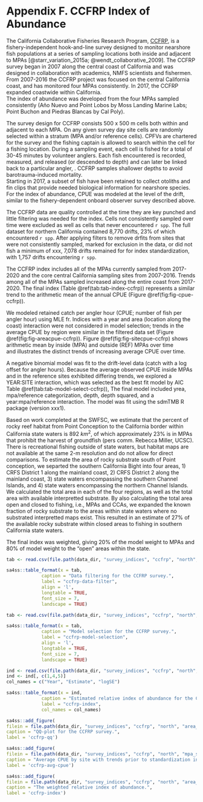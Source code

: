 # Appendix F. CCFRP Index of Abundance {#ccfrp-index}

The California Collaborative Fisheries Research Program, [CCFRP](https://www.mlml.calstate.edu/ccfrp/), 
is a fishery-independent 
hook-and-line survey designed to monitor nearshore fish populations at a series of sampling 
locations both inside and adjacent to MPAs 
[@starr_variation_2015a; @wendt_collaborative_2009].  The CCFRP survey began in 
2007 along the central coast of California and was designed in collaboration 
with academics, NMFS scientists and fishermen. 
From 2007-2016 the CCFRP project was focused on the central California coast,
and has monitored four MPAs consistently. In 2017, the CCFRP expanded coastwide within California.  
The index of abundance was developed from the four MPAs sampled consistently 
(A&ntilde;o Nuevo and Point Lobos 
by Moss Landing Marine Labs; Point Buchon and Piedras Blancas by Cal Poly).

The survey design for CCFRP consists 500 x 500 m cells both within and 
adjacent to each MPA. On any given survey day site cells are randomly 
selected within a stratum (MPA and/or reference cells).  CPFVs are chartered 
for the survey and the fishing captain is allowed to search within the cell for 
a fishing location.  During a sampling event, each cell is fished for a total of 
30-45 minutes by volunteer anglers. Each fish encountered is recorded, measured, 
and released (or descended to depth) and can later be linked back to a particular angler, . 
 CCFRP samples shallower depths to avoid barotrauma-induced mortality.  
 Starting in 2017, a subset of fish have been retained to collect otoliths and fin 
clips that provide needed biological information for nearshore species. For the 
index of abundance, CPUE was modeled at the level of the drift, similar to the 
fishery-dependent onboard observer survey described above.

The CCFRP data are quality controlled at the time they are key punched and little 
filtering was needed for the index. 
Cells not consistently sampled over time were excluded as well as cells that never 
encountered `r spp`.
The full dataset for northern California contained 8,770 drifts, 23% of which encountered 
`r spp`.  After applying filters to remove drfits from sites that were not consistently sampled,
marked for exclusion in the data, or did not fish a minimum of xxx, 7,078 drifts remained for 
for index standardization, with 1,757 drifts encountering `r spp`.


The CCFRP index includes all of the 
MPAs currently sampled from 2017-2020 and the core central California sampling sites 
from 2007-2016. Trends among all of the MPAs sampled increased along the entire coast 
from 2017-2020. The final index (Table \@ref(tab:tab-index-ccfrp)) 
represents a similar trend to the arithmetic mean of the annual CPUE (Figure \@ref(fig:fig-cpue-ccfrp)).

We modeled retained catch per angler hour (CPUE; number of fish per angler hour) 
using MLE fr. Indices with a year and area (location along the coast) interaction were not 
considered in model selection; trends in the average CPUE by region were similar 
in the filtered data set (Figure \@ref(fig:fig-areacpue-ccfrp)). Figure \@ref(fig:fig-sitecpue-ccfrp) shows arithmetic 
mean by inside (MPA) and outside (REF) MPAs over time  
and illustrates the distinct trends of increasing average CPUE over time.

A negative binomial model was fit to the drift-level data (catch with a log offset for angler 
hours). Because the average observed CPUE inside MPAs and in the reference sites exhibited 
differing trends, we explored a YEAR:SITE interaction, which was selected as the best 
fit model by AIC Table \@ref(tab:tab-model-select-ccfrp)), The final model included
yrea, mpa/reference categorization, depth, depth squared, and a year:mpa/reference interaction. 
The model was fit using the sdmTMB R package (version xxx1). 

Based on work completed at the SWFSC, we estimate that the percent of rocky reef habitat from Point Conception to the California border within California state waters is 892 $km^2$, of which approximately 23% is in MPAs that prohibit the harvest of groundfish (pers comm. Rebecca Miller, UCSC). There is recreational fishing outside of state waters, but habitat maps are not available at the same 2-m resolution and do not allow for direct comparisons. To estimate the area 
of rocky substrate south of Point conception, we separted the southern California Bight into four areas, 1) CRFS District 
1 along the mainland coast, 2) CRFS District 2 along the mainland coast, 3) state waters encompassing the southern 
Channel Islands, and 4) state waters encompassing the northern Channel Islands.  We calculated the total area in each of the 
four regions, as well as the total area with available interpretted substrate.  By also calculating the total area open and closed to fishing, i.e., MPAs and CCAs, we expanded the known fraction of rocky substrate to the areas within state 
waters where no substrated interpretted maps exist.  This resulted in an estimate of 27% of the available rocky substrate 
within closed areas to fishing in southern California state waters. 

The final index was weighted, giving 20% of the model weight to MPAs and 80% of model 
weight to the "open" areas within the state.



```r

tab <- read.csv(file.path(data_dir, "survey_indices", "ccfrp", "north", "dataFilters.csv"))

sa4ss::table_format(x = tab,
             caption = "Data filtering for the CCFRP survey.",
             label = "ccfrp-data-filter",
             align = 'l',
             longtable = TRUE,
             font_size = 7,
             landscape = TRUE)                         
```

\newpage

```r

tab <- read.csv(file.path(data_dir, "survey_indices", "ccfrp", "north", "model_selection.csv"))

sa4ss::table_format(x = tab,
             caption = "Model selection for the CCFRP survey.",
             label = "ccfrp-model-selection",
             align = 'l',
             longtable = TRUE,
             font_size = 7,
             landscape = TRUE)                         
```

\newpage

```r

ind <- read.csv(file.path(data_dir, "survey_indices", "ccfrp", "north", "area_weighted", "index_forSS.csv"))
ind <- ind[, c(1,4,5)]
col_names = c("Year", "Estimate", "logSE")

sa4ss::table_format(x = ind,
             caption = "Estimated relative index of abundance for the CCFRP survey.",
             label = "ccfrp-index",
             col_names = col_names)                         
```

\newpage

```r
sa4ss::add_figure(
filein = file.path(data_dir, "survey_indices", "ccfrp", "north", "area_weighted", "qq.png"), 
caption = "QQ-plot for the CCFRP survey.",
label = 'ccfrp-qq')
```

\newpage 

```r
sa4ss::add_figure(
filein = file.path(data_dir, "survey_indices", "ccfrp", "north", "mpa_site_cpue.png"), 
caption = "Average CPUE by site with trends prior to standardization in the MPA and REF areas.",
label = 'ccfrp-avg-cpue')
```

\newpage

```r
sa4ss::add_figure(
filein = file.path(data_dir, "survey_indices", "ccfrp", "north", "area_weighted", "Index.png"), 
caption = "The weighted relative index of abundance.",
label = 'ccfrp-index')
```


